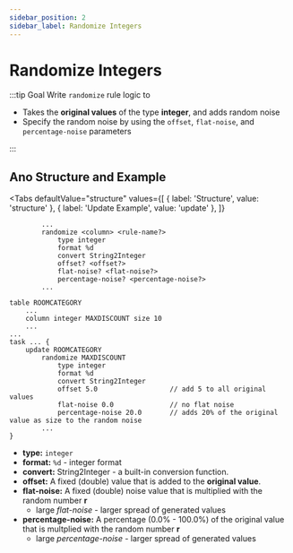 ```yaml
---
sidebar_position: 2
sidebar_label: Randomize Integers
---
```



# Randomize Integers

:::tip Goal
Write `randomize` rule logic to

- Takes the **original values** of the type **integer**, and adds random noise
- Specify the random noise by using the `offset`, `flat-noise`, and `percentage-noise` parameters

:::

## Ano Structure and Example

<Tabs
  defaultValue="structure"
  values={[
    { label: 'Structure', value: 'structure' },
    { label: 'Update Example', value: 'update' },
  ]}
>

<TabItem value="structure">

```ano
        ...
        randomize <column> <rule-name?>
            type integer
            format %d
            convert String2Integer
            offset? <offset?>
            flat-noise? <flat-noise?>
            percentage-noise? <percentage-noise?>
        ...
```

</TabItem>

<TabItem value="update">

```ano
table ROOMCATEGORY
    ...
    column integer MAXDISCOUNT size 10
    ...
...
task ... {
    update ROOMCATEGORY
        randomize MAXDISCOUNT
            type integer
            format %d
            convert String2Integer
            offset 5.0                  // add 5 to all original values
            flat-noise 0.0              // no flat noise
            percentage-noise 20.0       // adds 20% of the original value as size to the random noise
        ...
}
```

</TabItem>

</Tabs>

- **type:** `integer`
- **format:** `%d` - integer format
- **convert:** String2Integer - a built-in conversion function.
- **offset:** A fixed (double) value that is added to the **original value**.
- **flat-noise:** A fixed (double) noise value that is multiplied with the random number **r**
  - large _flat-noise_ - larger spread of generated values
- **percentage-noise:** A percentage (0.0% - 100.0%) of the original value that is multplied with the random number **r**
  - large _percentage-noise_ - larger spread of generated values

<Noiseformula type="integer" />
